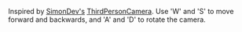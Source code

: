 Inspired by [SimonDev's](https://twitter.com/iced_coffee_dev)
[ThirdPersonCamera](https://github.com/simondevyoutube/ThreeJS_Tutorial_ThirdPersonCamera). Use 'W'
and 'S' to move forward and backwards, and 'A' and 'D' to rotate the camera.

<Example path="camera/third-person-camera" />
